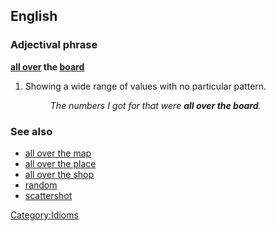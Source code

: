 ==English==
===Adjectival phrase===<!-- or probably adverbial -->
'''[[all over]] the [[board]]'''

# Showing a wide range of values with no particular pattern.
#: ''The numbers I got for that were '''all over the board'''.''

===See also===
*[[all over the map]]
*[[all over the place]]
*[[all over the shop]]
*[[random]]
*[[scattershot]]

[[Category:Idioms]]
